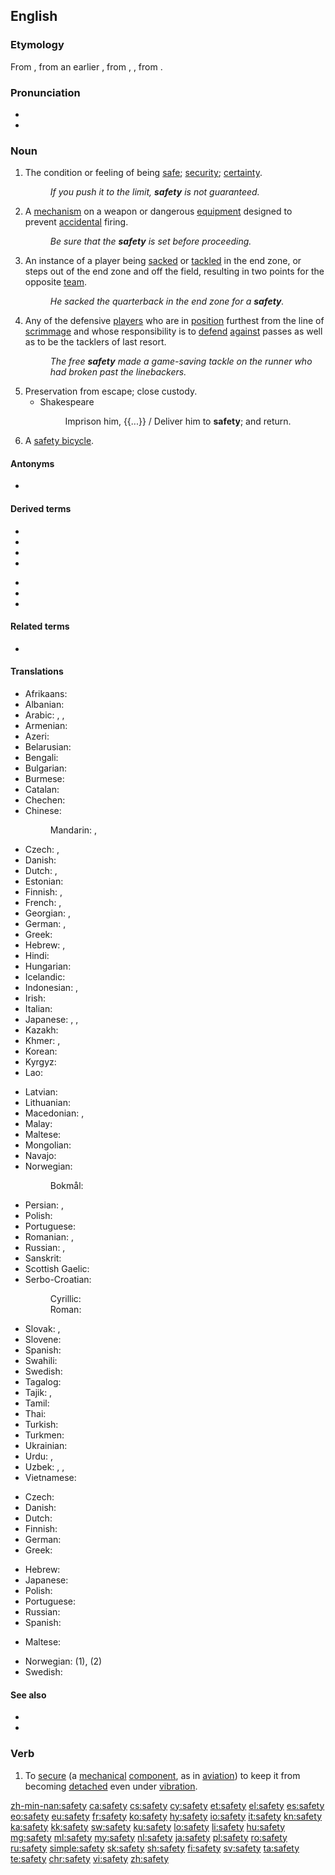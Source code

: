 ==English==
{{wikiversity lecture}}
{{wikipedia|dab=safety (disambiguation)|safety}}

===Etymology===
From {{etyl|fro|en}} {{m|fro|sauveté}}, from an earlier {{m|fro|salvetet}}, from {{etyl|ML.|en}} {{m|la|salvitas}}, {{m|la|salvitatem}}, from {{etyl|la|en}} {{m|la|salvus}}.

===Pronunciation===
* {{IPA|/ˈseɪfti/|lang=en}}
* {{audio|en-us-safety.ogg|Audio (US)|lang=en}}

===Noun===
{{wikipedia}}
{{en-noun|~|safeties}}

# The condition or feeling of being [[safe]]; [[security]]; [[certainty]].
#: ''If you push it to the limit, '''safety''' is not guaranteed.''
# {{label|en|mechanics}} A [[mechanism]] on a weapon or dangerous [[equipment]] designed to prevent [[accidental]] firing.
#: ''Be sure that the '''safety''' is set before proceeding.''
# {{label|en|American football}} An instance of a player being [[sacked]] or [[tackled]] in the end zone, or steps out of the end zone and off the field, resulting in two points for the opposite [[team]].
#: ''He sacked the quarterback in the end zone for a '''safety'''.''
# {{label|en|American football}} Any of the defensive [[players]] who are in [[position]] furthest from the line of [[scrimmage]] and whose responsibility is to [[defend]] [[against]] passes as well as to be the tacklers of last resort.
#: ''The free '''safety''' made a game-saving tackle on the runner who had broken past the linebackers.''
# Preservation from escape; close custody.
#* Shakespeare
#*: Imprison him, {{...}} / Deliver him to '''safety'''; and return.
# {{lb|en|dated}} A [[safety bicycle]].

====Antonyms====
* {{l|en|danger}}

====Derived terms====
{{top2}}
* {{l|en|free safety}}
* {{l|en|safety-conscious}}
* {{l|en|safety mechanism}}
* {{l|en|safety net}}
{{mid2}}
* {{l|en|safety pin}}
* {{l|en|safety valve}}
* {{l|en|strong safety}}
{{bottom}}

====Related terms====
* {{l|en|safe}}

====Translations====
{{trans-top|condition or feeling of being safe}}
* Afrikaans: {{t|af|sekuriteit}}
* Albanian: {{t+|sq|siguri|f}}
* Arabic: {{t|ar|أَمْن|m}}, {{t|ar|أَمَانَة|f}}, {{t|ar|سَلَامَة|f}}
* Armenian: {{t+|hy|ապահովություն|sc=Armn}}
* Azeri: {{t+|az|təhlükəsizlik}}
* Belarusian: {{t|be|бяспе́ка|f|sc=Cyrl}}
* Bengali: {{t|bn|নিরাপত্তা|tr=nirapôtta|sc=Beng}}
* Bulgarian: {{t+|bg|безопа́сност|f|sc=Cyrl}}
* Burmese: {{t-needed|my}}
* Catalan: {{t+|ca|seguretat|f}}
* Chechen: {{t-needed|ce}}
* Chinese:
*: Mandarin: {{t+|cmn|安全|tr=ānquán|sc=Hani}}, {{t+|cmn|安全性|tr=ānquánxìng|sc=Hani}}
* Czech: {{t+|cs|bezpečí|n}}, {{t+|cs|bezpečnost|f}}
* Danish: {{t|da|sikkerhed|c}}
* Dutch: {{t+|nl|zekerheid|f}}, {{t+|nl|veiligheid|f}}
* Estonian: {{t|et|ohutus}}
* Finnish: {{t+|fi|turvallisuus}}, {{t+|fi|turva}}
* French: {{t+|fr|sécurité|f}}, {{t+|fr|sûreté|f}}
* Georgian: {{t|ka|დაცულობა|sc=Geor}}, {{t|ka|უსაფრთხოება|sc=Geor}}
* German: {{t+|de|Sicherheit|f}}, {{t|de|Gefahrlosigkeit|f}}
* Greek: {{t+|el|ασφάλεια|f}}
* Hebrew: {{t+|he|בִּטָחוֹן|m|tr=bitakhón}}, {{t|he|בְּטִיחוּת|f|tr=betihut}}
* Hindi: {{t+|hi|सुरक्षा|f|tr=surakṣā|sc=Deva}}
* Hungarian: {{t+|hu|biztonság}}
* Icelandic: {{t|is|öryggi|n}}
* Indonesian: {{t+|id|keselamatan}}, {{t+|id|keamanan}}
* Irish: {{t|ga|tearmann|m}}
* Italian: {{t+|it|sicurezza|f}}
* Japanese: {{t+|ja|安全|tr=[[あんぜん]], anzen}}, {{t+|ja|安全|tr=あんぜん, anzen|sc=Jpan}}, {{t+|ja|安全性|tr=あんぜんせい, anzensei|sc=Jpan}}
* Kazakh: {{t|kk|қауіпсіздік|sc=Cyrl}}
* Khmer: {{t+|km|និរន្តរាយ}}, {{t+|km|សន្តិសុខ}}
* Korean: {{t+|ko|안전|sc=Kore}}
* Kyrgyz: {{t|ky|коопсуздук|sc=Cyrl}}
* Lao: {{t|lo|ຄວາມປອດໄພ|sc=Laoo}}
{{trans-mid}}
* Latvian: {{t|lv|drošība|f}}
* Lithuanian: {{t|lt|saugumas|m}}
* Macedonian: {{t|mk|бе́збедност|f}}, {{t|mk|си́гурност|f}}
* Malay: {{t|ms|keselamatan}}
* Maltese: {{t|mt|sigurtà|f}}
* Mongolian: {{t|mn|аюулгүй байдал|sc=Cyrl}}
* Navajo: {{t|nv|tʼáá hasih}}
* Norwegian:
*: Bokmål: {{t+|nb|sikkerhet|m|f}}
* Persian: {{t+|fa|امنیت|tr=amniyyat|sc=fa-Arab}}, {{t+|fa|ایمنی|tr=imeni|sc=fa-Arab}}
* Polish: {{t+|pl|bezpieczeństwo|n}}
* Portuguese: {{t+|pt|segurança|f}}
* Romanian: {{t+|ro|siguranță|f}}, {{t+|ro|securitate|f}}
* Russian: {{t+|ru|безопа́сность|f}}, {{t+|ru|сохра́нность|f}}
* Sanskrit: {{t|sa|सुरक्षा|f|sc=Deva}}
* Scottish Gaelic: {{t|gd|sàbhailteachd|f}}
* Serbo-Croatian:
*: Cyrillic: {{t|sh|сигурност|f}}
*: Roman: {{t+|sh|sigurnost|f}}
* Slovak: {{t|sk|bezpečie|n}}, {{t|sk|bezpečnosť|f}}
* Slovene: {{t|sl|varnost|f}}
* Spanish: {{t+|es|seguridad|f}}
* Swahili: {{t+|sw|usalama|c14}}
* Swedish: {{t+|sv|säkerhet|c}}
* Tagalog: {{t|tl|kaligtasan}}
* Tajik: {{t+|tg|бехатарӣ|sc=Cyrl}}, {{t+|tg|амният|sc=Cyrl}}
* Tamil: {{t+|ta|பாதுகாப்பு}}
* Thai: {{t+|th|ความปลอดภัย|tr=kwaam-bplòt-pai|sc=Thai}}
* Turkish: {{t+|tr|güvenlik}}
* Turkmen: {{t|tk|ygtybarlylyk}}
* Ukrainian: {{t+|uk|безпе́ка|f|sc=Cyrl}}
* Urdu: {{t|ur|زامن|tr=zāman|sc=ur-Arab}}, {{t+|ur|حفاظت|f|tr=hifāzat|sc=ur-Arab}}
* Uzbek: {{t+|uz|xavfsizlik}}, {{t+|uz|bexatarlik}}, {{t|uz|taʻminot}}
* Vietnamese: {{t+|vi|an toàn}}
{{trans-bottom}}

{{trans-top|mechanism to prevent accidental firing}}
* Czech: {{t+|cs|pojistka|f}}
* Danish: {{t|da|sikring|c}}
* Dutch: {{t|nl|veiligheidspal}}
* Finnish: {{t+|fi|varmistin}}
* German: {{t|de|Griffsicherung|f}}
* Greek: {{t+|el|ασφάλεια|f}}
{{trans-mid}}
* Hebrew: {{t|he|נצרה|f|tr=nitsra}}
* Japanese: {{t|ja|安全装置|tr=あんぜんそうち, anzen sōchi}}
* Polish: {{t+|pl|zabezpieczenie|n}}
* Portuguese: {{t|pt|[[dispositivo]] [[de]] [[segurança]]|m}}
* Russian: {{t+|ru|предохрани́тель|m}}
* Spanish: {{t+|es|seguro|m}}
{{trans-bottom}}

{{checktrans-top}}
* Maltese: {{t-check|mt|sigurtà|f}}
{{trans-mid}}
* Norwegian: {{t-check|no|trygghet}} (1), {{t-check|no|sikring|m}} (2)
* Swedish: {{t+check|sv|trygghet|c}}
{{trans-bottom}}

====See also====
* {{l|en|security}}
* {{l|en|secure}}

===Verb===
{{en-verb|safeties|safetying|safetied}}

# {{lb|en|transitive}} To [[secure]] (a [[mechanical]] [[component]], as in [[aviation]]) to keep it from becoming [[detach]]ed even under [[vibration]].

[[zh-min-nan:safety]]
[[ca:safety]]
[[cs:safety]]
[[cy:safety]]
[[et:safety]]
[[el:safety]]
[[es:safety]]
[[eo:safety]]
[[eu:safety]]
[[fr:safety]]
[[ko:safety]]
[[hy:safety]]
[[io:safety]]
[[it:safety]]
[[kn:safety]]
[[ka:safety]]
[[kk:safety]]
[[sw:safety]]
[[ku:safety]]
[[lo:safety]]
[[li:safety]]
[[hu:safety]]
[[mg:safety]]
[[ml:safety]]
[[my:safety]]
[[nl:safety]]
[[ja:safety]]
[[pl:safety]]
[[ro:safety]]
[[ru:safety]]
[[simple:safety]]
[[sk:safety]]
[[sh:safety]]
[[fi:safety]]
[[sv:safety]]
[[ta:safety]]
[[te:safety]]
[[chr:safety]]
[[vi:safety]]
[[zh:safety]]